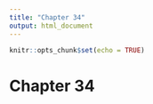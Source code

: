 ```yaml
---
title: "Chapter 34"
output: html_document
---
```


```r
knitr::opts_chunk$set(echo = TRUE)
```

# Chapter 34
